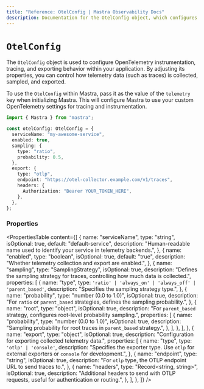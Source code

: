 ```yaml
---
title: "Reference: OtelConfig | Mastra Observability Docs"
description: Documentation for the OtelConfig object, which configures OpenTelemetry instrumentation, tracing, and exporting behavior.
---
```


# `OtelConfig`

The `OtelConfig` object is used to configure OpenTelemetry instrumentation, tracing, and exporting behavior within your application. By adjusting its properties, you can control how telemetry data (such as traces) is collected, sampled, and exported.

To use the `OtelConfig` within Mastra, pass it as the value of the `telemetry` key when initializing Mastra. This will configure Mastra to use your custom OpenTelemetry settings for tracing and instrumentation.

```typescript showLineNumbers copy
import { Mastra } from "mastra";

const otelConfig: OtelConfig = {
  serviceName: "my-awesome-service",
  enabled: true,
  sampling: {
    type: "ratio",
    probability: 0.5,
  },
  export: {
    type: "otlp",
    endpoint: "https://otel-collector.example.com/v1/traces",
    headers: {
      Authorization: "Bearer YOUR_TOKEN_HERE",
    },
  },
};
```

### Properties

<PropertiesTable
  content={[
    {
      name: "serviceName",
      type: "string",
      isOptional: true,
      default: "default-service",
      description:
        "Human-readable name used to identify your service in telemetry backends.",
    },
    {
      name: "enabled",
      type: "boolean",
      isOptional: true,
      default: "true",
      description: "Whether telemetry collection and export are enabled.",
    },
    {
      name: "sampling",
      type: "SamplingStrategy",
      isOptional: true,
      description:
        "Defines the sampling strategy for traces, controlling how much data is collected.",
      properties: [
        {
          name: "type",
          type: `'ratio' | 'always_on' | 'always_off' | 'parent_based'`,
          description: "Specifies the sampling strategy type.",
        },
        {
          name: "probability",
          type: "number (0.0 to 1.0)",
          isOptional: true,
          description:
            "For `ratio` or `parent_based` strategies, defines the sampling probability.",
        },
        {
          name: "root",
          type: "object",
          isOptional: true,
          description:
            "For `parent_based` strategy, configures root-level probability sampling.",
          properties: [
            {
              name: "probability",
              type: "number (0.0 to 1.0)",
              isOptional: true,
              description:
                "Sampling probability for root traces in `parent_based` strategy.",
            },
          ],
        },
      ],
    },
    {
      name: "export",
      type: "object",
      isOptional: true,
      description: "Configuration for exporting collected telemetry data.",
      properties: [
        {
          name: "type",
          type: `'otlp' | 'console'`,
          description:
            "Specifies the exporter type. Use `otlp` for external exporters or `console` for development.",
        },
        {
          name: "endpoint",
          type: "string",
          isOptional: true,
          description:
            "For `otlp` type, the OTLP endpoint URL to send traces to.",
        },
        {
          name: "headers",
          type: "Record<string, string>",
          isOptional: true,
          description:
            "Additional headers to send with OTLP requests, useful for authentication or routing.",
        },
      ],
    },
  ]}
/>
